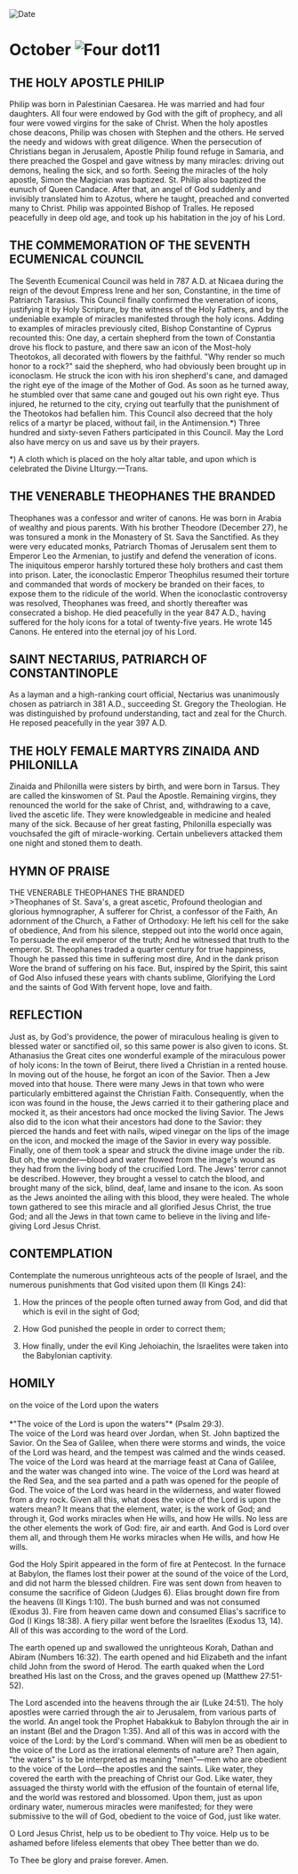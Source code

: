 
<RunningHead />
<Image src="/title-imprint.png" height={68} width={50} alt="Date" className="title-imprint"/>

# <div id="date">October <Image className="four-dot" src="/four-dot.png" height={15} width={15} alt="Four dot" />11</div>

## THE HOLY APOSTLE PHILIP

Philip was born in Palestinian Caesarea. He was married and had four daughters. All four were endowed by God with the gift of prophecy, and all four were vowed virgins for the sake of Christ. When the holy apostles chose deacons, Philip was chosen with Stephen and the others. He served the needy and widows with great diligence. When the persecution of Christians began in Jerusalem, Apostle Philip found refuge in Samaria, and there preached the Gospel and gave witness by many miracles: driving out demons, healing the sick, and so forth. Seeing the miracles of the holy apostle, Simon the Magician was baptized. St. Philip also baptized the eunuch of Queen Candace. After that, an angel of God suddenly and invisibly translated him to Azotus, where he taught, preached and converted many to Christ. Philip was appointed Bishop of Tralles. He reposed peacefully in deep old age, and took up his habitation in the joy of his Lord. 

## THE COMMEMORATION OF THE SEVENTH ECUMENICAL COUNCIL

The Seventh Ecumenical Council was held in 787 A.D. at Nicaea during the reign of the devout Empress Irene and her son, Constantine, in the time of Patriarch Tarasius. This Council finally confirmed the veneration of icons, justifying it by Holy Scripture, by the witness of the Holy Fathers, and by the undeniable example of miracles manifested through the holy icons. Adding to examples of miracles previously cited, Bishop Constantine of Cyprus recounted this: One day, a certain shepherd from the town of Constantia drove his flock to pasture, and there saw an icon of the Most-holy Theotokos, all decorated with flowers by the faithful. "Why render so much honor to a rock?" said the shepherd, who had obviously been brought up in iconoclasm. He struck the icon with his iron shepherd's cane, and damaged the right eye of the image of the Mother of God. As soon as he turned away, he stumbled over that same cane and gouged out his own right eye. Thus injured, he returned to the city, crying out tearfully that the punishment of the Theotokos had befallen him. This Council also decreed that the holy relics of a martyr be placed, without fail, in the Antimension.*) Three hundred and sixty-seven Fathers participated in this Council. May the Lord also have mercy on us and save us by their prayers.

*) A cloth which is placed on the holy altar table, and upon which is celebrated the Divine LIturgy.—Trans.

## THE VENERABLE THEOPHANES THE BRANDED

Theophanes was a confessor and writer of canons. He was born in Arabia of wealthy and pious parents. With his brother Theodore (December 27), he was tonsured a monk in the Monastery of St. Sava the Sanctified. As they were very educated monks, Patriarch Thomas of Jerusalem sent them to Emperor Leo the Armenian, to justify and defend the veneration of icons. The iniquitous emperor harshly tortured these holy brothers and cast them into prison. Later, the iconoclastic Emperor Theophilus resumed their torture and commanded that words of mockery be branded on their faces, to expose them to the ridicule of the world. When the iconoclastic controversy was resolved, Theophanes was freed, and shortly thereafter was consecrated a bishop. He died peacefully in the year 847 A.D., having suffered for the holy icons for a total of twenty-five years. He wrote 145 Canons. He entered into the eternal joy of his Lord. 

## SAINT NECTARIUS, PATRIARCH OF CONSTANTINOPLE

As a layman and a high-ranking court official, Nectarius was unanimously chosen as patriarch in 381 A.D., succeeding St. Gregory the Theologian. He was distinguished by profound understanding, tact and zeal for the Church. He reposed peacefully in the year 397 A.D.

## THE HOLY FEMALE MARTYRS ZINAIDA AND PHILONILLA

Zinaida and Philonilla were sisters by birth, and were born in Tarsus. They are called the kinswomen of St. Paul the Apostle. Remaining virgins, they renounced the world for the sake of Christ, and, withdrawing to a cave, lived the ascetic life. They were knowledgeable in medicine and healed many of the sick. Because of her great fasting, Philonilla especially was vouchsafed the gift of miracle-working. Certain unbelievers attacked them one night and stoned them to death.


## HYMN OF PRAISE
<div style={{textAlign:'center', color:'crimson', fontWeight:'bold'}}>
THE VENERABLE THEOPHANES THE BRANDED
</div>
>Theophanes of St. Sava's, a great ascetic,  
Profound theologian and glorious hymnographer,  
A sufferer for Christ, a confessor of the Faith,  
An adornment of the Church, a Father of Orthodoxy:  
He left his cell for the sake of obedience,  
And from his silence, stepped out into the world once again,  
To persuade the evil emperor of the truth;  
And he witnessed that truth to the emperor.  
St. Theophanes traded a quarter century for true happiness,  
Though he passed this time in suffering most dire,  
And in the dank prison  
Wore the brand of suffering on his face.  
But, inspired by the Spirit, this saint of God  
Also infused these years with chants sublime,  
Glorifying the Lord and the saints of God  
With fervent hope, love and faith.  


## REFLECTION

Just as, by God's providence, the power of miraculous healing is given to blessed water or sanctified oil, so this same power is also given to icons. St. Athanasius the Great cites one wonderful example of the miraculous power of holy icons: In the town of Beirut, there lived a Christian in a rented house. In moving out of the house, he forgot an icon of the Savior. Then a Jew moved into that house. There were many Jews in that town who were particularly embittered against the Christian Faith. Consequently, when the icon was found in the house, the Jews carried it to their gathering place and mocked it, as their ancestors had once mocked the living Savior. The Jews also did to the icon what their ancestors had done to the Savior: they pierced the hands and feet with nails, wiped vinegar on the lips of the image on the icon, and mocked the image of the Savior in every way possible. Finally, one of them took a spear and struck the divine image under the rib. But oh, the wonder—blood and water flowed from the image's wound as they had from the living body of the crucified Lord. The Jews' terror cannot be described. However, they brought a vessel to catch the blood, and brought many of the sick, blind, deaf, lame and insane to the icon. As soon as the Jews anointed the ailing with this blood, they were healed. The whole town gathered to see this miracle and all glorified Jesus Christ, the true God; and all the Jews in that town came to believe in the living and life-giving Lord Jesus Christ.


## CONTEMPLATION

Contemplate the numerous unrighteous acts of the people of Israel, and the numerous punishments that God visited upon them (II Kings 24):

1. How the princes of the people often turned away from God, and did that which is evil in the sight of God;

2. How God punished the people in order to correct them;

3. How finally, under the evil King Jehoiachin, the Israelites were taken into the Babylonian captivity.


## HOMILY
<div style={{textAlign:'center', color:'crimson', fontWeight:'bold'}}>
on the voice of the Lord upon the waters
</div>
<br />
<div style={{textAlign:'right'}}>
*"The voice of the Lord is upon the waters"* (Psalm 29:3).
</div>
The voice of the Lord was heard over Jordan, when St. John baptized the Savior. On the Sea of Galilee, when there were storms and winds, the voice of the Lord was heard, and the tempest was calmed and the winds ceased. The voice of the Lord was heard at the marriage feast at Cana of Galilee, and the water was changed into wine. The voice of the Lord was heard at the Red Sea, and the sea parted and a path was opened for the people of God. The voice of the Lord was heard in the wilderness, and water flowed from a dry rock. Given all this, what does the voice of the Lord is upon the waters mean? It means that the element, water, is the work of God; and through it, God works miracles when He wills, and how He wills. No less are the other elements the work of God: fire, air and earth. And God is Lord over them all, and through them He works miracles when He wills, and how He wills.

God the Holy Spirit appeared in the form of fire at Pentecost. In the furnace at Babylon, the flames lost their power at the sound of the voice of the Lord, and did not harm the blessed children. Fire was sent down from heaven to consume the sacrifice of Gideon (Judges 6). Elias brought down fire from the heavens (II Kings 1:10). The bush burned and was not consumed (Exodus 3). Fire from heaven came down and consumed Elias's sacrifice to God (I Kings 18:38). A fiery pillar went before the Israelites (Exodus 13, 14). All of this was according to the word of the Lord. 

The earth opened up and swallowed the unrighteous Korah, Dathan and Abiram (Numbers 16:32). The earth opened and hid Elizabeth and the infant child John from the sword of Herod. The earth quaked when the Lord breathed His last on the Cross, and the graves opened up (Matthew 27:51-52). 

The Lord ascended into the heavens through the air (Luke 24:51). The holy apostles were carried through the air to Jerusalem, from various parts of the world. An angel took the Prophet Habakkuk to Babylon through the air in an instant (Bel and the Dragon 1:35). And all of this was in accord with the voice of the Lord: by the Lord's command. When will men be as obedient to the voice of the Lord as the irrational elements of nature are? Then again, "the waters" is to be interpreted as meaning "men"—men who are obedient to the voice of the Lord—the apostles and the saints. Like water, they covered the earth with the preaching of Christ our God. Like water, they assuaged the thirsty world with the effusion of the fountain of eternal life, and the world was restored and blossomed. Upon them, just as upon ordinary water, numerous miracles were manifested; for they were submissive to the will of God, obedient to the voice of God, just like water.

O Lord Jesus Christ, help us to be obedient to Thy voice. Help us to be ashamed before lifeless elements that obey Thee better than we do.

To Thee be glory and praise forever. Amen.